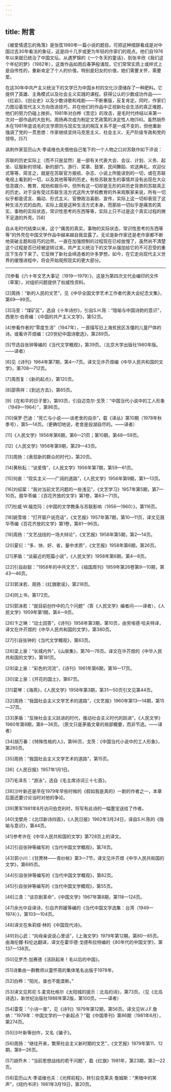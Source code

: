 ```yaml
---
---
---
```

title: 附言
---



《被爱情遗忘的角落》是张弦1980年一篇小说的题目。可把这种措辞看成是对中国过去30年看法的象征，这是四十几岁或更为年轻的作家们的观点。他们自1976年以来就已统治了中国文坛。从遇罗锦的《一个冬天的童话》，到张辛欣《我们这个年纪的梦》（1982年），这类作品如雨后春笋般涌现，它们常常实质上或样式上是自传性的，重新肯定了个人的价值，特别是妇女的价值，她们需要关怀，需要爱。

在这30年中共产主义统治下的文学已为中国乡村的文化沙漠储存了一种肥料。它提供了英雄、主角模式以及社会主义实践的课程。获得公认的少数成功作品——《红岩》、《创业史》以及少数诗歌和戏剧——不断重版，反复肯定。同时，作家们力图沿着现代主义方向改进技巧，并在他们的作品中正视新社会生活的真正难题，他们的努力仍碰上挫折。1981年对白桦《苦恋》的攻击，是毛时代终结以来第一次对一部作品的大批判。周扬再次成为制定文艺政策的决定性人物[56]。虽然胡乔木在1981年底说毛的文学原则与现实生活的相互关系不是一成不变的，但他重新强调了党的一贯思想：作家继续坚持马克思主义、社会主义、无产阶级专政和党的领导。[57]

讽刺作家亚历山大·季诺维也夫借他自己笔下的一个人物之口对苏联作如下评说：

苏联的历史实际上（而不只是显然）是一部有关代表大会、会议、计划、义务、起坐、征服新的领域、新的部门、游行、奖章、鼓掌、民间舞蹈、欢送典礼、欢迎仪式等等，简言之，就是在苏联官方报纸、杂志、小说上所能读到的一切，或在苏联电视上看到的一切，以及其他等等的历史。有些苏联发生的事情并没有出现在大众信息媒介、教育、规劝和娱乐中。但所有这一切却是无形的非历史背景的苏联真正的历史。对于没有受过苏联生活方式这所大学校教育的外来观察家来说，所有一切似乎都是谎言、煽动、形式主义、官僚政治喜剧、宣传，实际上这一切却表现了这种生活方式的血肉，实际上就是这种生活方式本身。而那些一切似乎是痛苦的真实，事物的实际状态，常识性思考的东西等等，实际上只不过是这个真实过程的微不足道的外壳。[58]



自从毛时代结束以来，这个“痛苦的真实，事物的实际状态，常识性思考的东西等等”的外壳在中国文学作品中越来越自我显露了。无论是新作家还是老作家都不断地突破主题和技巧的边界。一直在加强控制的过程现在已经放慢了，虽然尚不清楚这个过程是否已经被逆转过来。共产主义统治下的文学从强加给它的不可忍受的重压下生存下来了。它反映了新社会缔造者的许多梦想，如今，在它走向现代主义世界的缓慢进程中，将会开始观照现实的更大部分。



***



[1]参看《六十年文艺大事记（1919—1979）》，这是为第四次文代会编印的文件（草案），对组织问题提供了权威性资料。

[2]周扬：“新的人民的文艺”，见《中华全国文学艺术工作者代表大会纪念文集》，第69—99页。

[3]冯至：“煤矿区”，选自《十年诗抄》，引自S.H.陈：“隐喻与中国诗韵的意识”，西里尔·伯奇编：《中国的共产主义文学》，第52页。

[4]参看作者的“零度生活”（1947年），一首描写旧上海贫民区冻僵的儿童尸体的诗。或看许芥煜编：《20世纪中国诗歌选》，第289页。

[5]节选自张钟等编的《当代文学概观》，第39页。（北京大学出版社1980年版。——译者）

[6]见《诗刊》1964年第7期，第4—7页。译文见许芥煜编《中华人民共和国的文学》，第708—712页。

[7]周而复：《新的起点》，第120页。

[8]邵燕祥：《到远方去》，第65页。

[9]《在和平的日子里》，第93页，引自迈克尔·戈茨：“中国当代小说中的工人形象（1949—1964）”，第96页。

[10]保罗·巴迪：“死亡与小说——谈老舍的自杀”，载《译丛》第10期（1978年秋季号），第5—14页。（更确切地说，老舍是投湖自尽的。——译者）

[11]《人民文学》1956年第6期，第6—21页；第10期，第48—59页。

[12]《人民文学》1956年第9期，第29—43页。

[13]周扬：《表现新的群众的时代》，第20页。

[14]黄秋耘：“谈爱情”，《人民文学》1956年第7期，第59—61页。

[15]何直：“现实主义——广阔的道路”，《人民文学》1956年第9期，第1—13页。

[16]刘绍棠：“我对当前文艺问题的一些浅见”，《文艺学习》1957年第5期，第7—10页。聂华苓编：《百花齐放的文学》第1卷，第63—71页。

[17]杜威·W.福克玛：《中国的文学教条与苏联影响（1956—1960）》，第116页。

[18]姚雪垠：“打开窗户说亮话”，《文艺报》1957年第7期，第10—11页，译文见聂华苓编《百花齐放的文学》第1卷，第81—96页。

[19]周扬：“文艺战线的一场大辩论”，《文艺报》1958年第5期，第2—14页。

[20]夏衍：“多、快、好、省，量中求质”，《文艺报》1958年第6期，第26页。

[21]茅盾：“谈最近的短篇小说”，《人民文学》1958年第6期，第4—8页。

[22]引自赵聪：“1958年的中共文艺”，《祖国周刊》1959年第26卷第9—10期，第43—46页。

[23]郭沫若、周扬：《红旗歌谣》，第218页。

[24]同上书，第172页。

[25]郭沫若：“就目前创作中的几个问题”（答《人民文学》编者问——译者），《人民文学》1959年第1期，第4—9页。

[26]卞之琳：“动土回答”，《诗刊》1958年第3期，第10页，由劳埃德·哈夫特译，译文在许芥煜的《中华人民共和国的文学》，第380页。

[27]引自张钟的《当代文学概观》，第63页。

[28]梁上泉：“长城内外”，《山泉集》，第76—78页。译文在许芥煜的《中华人民共和国的文学》，第181页。

[29]梁上泉：“彩色的河流”，《诗刊》1961年第6期，第16—17页。

[30]梁上泉：《开花的国土》，第67页。

[31]葛琴：《海燕》，《人民文学》1958年第3期，第31—50页引文见第44页。

[32]周扬：“我国社会主义文学艺术的道路”，《文艺报》1960年第13—14期，第15—37页。

[33]茅盾：“反映社会主义跃进的时代，推动社会主义时代的跃进”，《人民文学》1960年第8期，第8—36页。（原文只是茅盾文章的局部概要，而非节选。——译者）

[34]胡万春：《特殊性格的人》，第96页，戈茨：《中国当代小说中的工人形象》，第265页。

[35]周扬：“我国社会主义文学艺术的道路”，第15页。

[36]《人民日报》1957年1月1日。

[37]毛泽东：“游泳”，选自《毛主席诗词三十七首》。

[38]沙叶新还是早在1979年早些时候的《假如我是真的》一剧的作者之一，本章后面还要讨论当时对他的争论。

[39]萧军1981年8月访问伯克利时，将写有此诗的一幅墨宝送给了作者。

[40]戈壁舟：《北邙新诗四首》，《人民日报》1962年3月24日，译自S.H.陈的《隐喻与意识》，第44页。

[41]参考许在《中华人民共和国的文学》第728页上的译文。

[42]引自张钟等编写的《当代中国文学概观》，第74页。

[43]郭小川：《甘蔗林——青纱帐》第3—7节，译文见许芥煜《中华人民共和国的文学》，第685页。

[44]引自张钟等编写的《当代中国文学概观》，第82页。

[45]引自张钟等编写的《当代中国文学概观》，第55页。

[46]江青：“谈京剧革命”，《中国文学》1967年第8期，第118—124页。

[47]余光中自译诗，引自齐邦媛等编的《当代中国文学选集：台湾（1949—1974）》，第103—104页。

[48]译文在朱莉娅·林的《中国现代诗》。

[49]刘心武：“向母亲说说心里话”，《上海文学》1979年第12期，第80—85页。由海伦娜·科伦达翻译，译文在霍华德·戈德布拉特编的《80年代的中国文学》，第137—138页。

[50]见罗杰·加赛德《活跃起来！毛以后的中国》。

[51]诗集由一群教师以童怀周的集体笔名出版于1978年。

[52]白桦：“阳光，谁也不能垄断。”

[53]译文见邦尼·S.麦克杜格尔《太阳城的提示：北岛的诗》，第73页。（见《北岛诗选》，新世纪出版社1988年第2版，第100页。——译者）

[54]雷雯：“小诗一束”，见《诗刊》1979年第12期，第56页。译文见W.J.F.詹纳：“1979年：中国文学的一个新起点？”载《中国季刊》第86期（1981年6月），第274页。

[55]沙叶新等创作，又名《骗子》。

[56]周扬：“继往开来，繁荣社会主义新时期的文艺”，《文艺报》1979年第11、12期，第8—26页。

[57]胡乔木：“当前思想战线的若干问题”，载《红旗》1981年，第23期，第2—22页。

[58]亚历山大·季诺维也夫：《光辉前程》，转引自克莱夫·詹姆斯：“黑暗中的笑声”，《纽约书评》1981年3月19日，第20页。